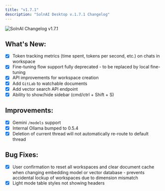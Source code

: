```yaml
---
title: "v1.7.1"
description: "SolnAI Desktop v.1.7.1 Changelog"
---
```



<style global jsx>{`
  img {
    aspect-ratio: 16/9;
    object-fit: fit;
    border-radius: 20px;
  }
`}</style>

<Image
  src="/images/product/changelog/header-image.png"
  height={1080}
  width={1920}
  quality={100}
  alt="SolnAI Changelog v1.7.1"
/>

## What's New:

- [x] Token tracking metrics (time spent, tokens per second, etc.) on chats in workspace
- [x] Fine-tuning flow support fully deprecated - to be replaced by local fine-tuning
- [x] API improvements for workspace creation
- [x] Add `GitLab` to watchable documents
- [x] Add vector search API endpoint
- [x] Ability to show/hide sidebar (cmd/ctrl + Shift + S)

## Improvements:

- [x] Gemini `/models` support
- [x] Internal Ollama bumped to 0.5.4
- [x] Deletion of current thread will not automatically re-route to default thread

## Bug Fixes:

- [x] User confirmation to reset all workspaces and clear document cache when changing embedding model or vector database - prevents accidental lockup of workspaces due to dimension mismatch
- [x] Light mode table styles not showing headers
